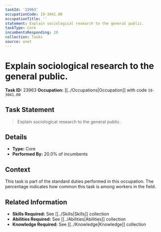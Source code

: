 ```yaml
---
taskId: '23963'
occupationCode: 19-3041.00
occupationTitle: ''
statement: Explain sociological research to the general public.
taskType: Core
incumbentsResponding: 20
collection: Tasks
source: onet
---
```

# Explain sociological research to the general public.

**Task ID:** 23963
**Occupation:** [[../Occupations|Occupation]] with code `19-3041.00`

## Task Statement

> Explain sociological research to the general public.

## Details

- **Type:** Core
- **Performed By:** 20.0% of incumbents

## Context

This task is part of the standard duties performed in this occupation. The percentage indicates how common this task is among workers in the field.

## Related Information

- **Skills Required:** See [[../Skills|Skills]] collection
- **Abilities Required:** See [[../Abilities|Abilities]] collection
- **Knowledge Required:** See [[../Knowledge|Knowledge]] collection
